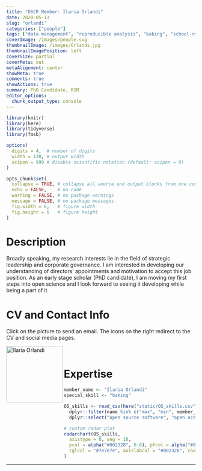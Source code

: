 ```yaml
---
title: "OSCR Member: Ilaria Orlandi"
date: 2020-05-13
slug: "orlandi"
categories: ["people"]
tags: ["data management", "reproducible analysis", "baking", "school-rsm"] # top 3 categories + unique + school
coverImage: /images/people.svg
thumbnailImage: /images/Orlandi.jpg
thumbnailImagePosition: left
coverSize: partial
coverMeta: out
metaAlignment: center
showMeta: true
comments: true
showActions: true
summary: PhD Candidate, RSM
editor_options: 
  chunk_output_type: console
---
```


```r

library(knitr)
library(here)
library(tidyverse)
library(fmsb)

options(
  digits = 4,  # number of digits
  width = 120, # output width
  scipen = 999 # disable scientific notation (default: scipen = 0)
)

opts_chunk$set(
  collapse = TRUE, # collapse all source and output blocks from one code chunk into a single block
  echo = FALSE,    # no code
  warning = FALSE, # no package warnings
  message = FALSE, # no package messages
  fig.width = 6,   # figure width
  fig.height = 6   # figure height
)

```

# Description

Broadly speaking, my research interests lie in the field of strategic leadership and corporate governance. I am interested in developing our understanding of directors’ appointments and motivation to accept this job position. As an early stage scholar (PhD candidate), I am moving my first steps into open science and I look forward to seeing it developing while being a part of it.

# CV and Contact Info

Click on the picture to send an email. The icons on the right redirect to the CV and social media pages.

<!-- EMAIL -->
<p>
  <a href="mailto:orlandi@rsm.nl">
  <img border="0" alt="Ilaria Orlandi" src="/images/Orlandi.jpg" width="150" height="150" align="left">
  </a>
</p>

<!-- CV -->
<p align="center">
  <a href="https://www.erim.eur.nl/people/ilaria-orlandi/" class="fa fa-file fa-2x" style="color:#00B969;">
  </a>
</p>

<!-- ORCID -->
<p align="center">
  <a href="https://orcid.org/0000-0002-8930-4419" class="ai ai-orcid fa-2x" style="color:#000000;">
  </a>
</p>

<!-- RESEARCHGATE -->
<p align="center">
  <a href="https://www.researchgate.net/profile/Ilaria_Orlandi" class="ai ai-researchgate fa-2x" style="color:#000000;">
  </a>
</p>

<BR>

# Expertise

```r

member_name <- "Ilaria Orlandi"
special_skill <- "baking"

OS_skills <- read_csv(here("static/OS_skills.csv")) %>%
  dplyr::filter(name %in% c("max", "min", member_name)) %>%
  dplyr::select("open source software", "open access", c(all_of(special_skill), "reproducible analysis", "data sharing", "data management"))

# custom radar plot
radarchart(OS_skills,
  axistype = 0, seg = 10,
  pcol = alpha("#002328", 0.8), pfcol = alpha("#00B969", 0.6), plwd = 4, centerzero = TRUE, # polygon
  cglcol = "#7e7e7e", axislabcol = "#002328", caxislabels = seq(0, 10, 2), cglwd = 0.8 # grid
)

```

***


